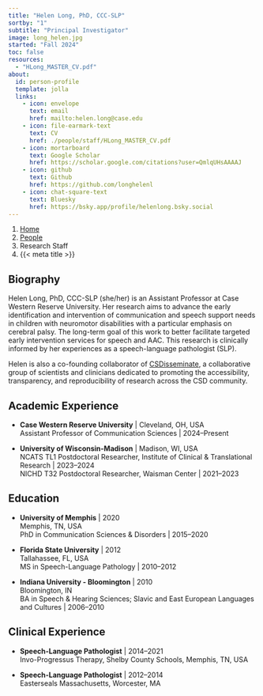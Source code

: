 ```yaml
---
title: "Helen Long, PhD, CCC-SLP"
sortby: "1"
subtitle: "Principal Investigator"
image: long_helen.jpg
started: "Fall 2024"
toc: false
resources: 
  - "HLong_MASTER_CV.pdf"
about:
  id: person-profile
  template: jolla
  links:
    - icon: envelope
      text: email
      href: mailto:helen.long@case.edu
    - icon: file-earmark-text
      text: CV
      href: ./people/staff/HLong_MASTER_CV.pdf
    - icon: mortarboard
      text: Google Scholar
      href: https://scholar.google.com/citations?user=QmlqUHsAAAAJ
    - icon: github
      text: Github
      href: https://github.com/longhelenl
    - icon: chat-square-text
      text: Bluesky
      href: https://bsky.app/profile/helenlong.bsky.social
---
```


```{=html}
<nav aria-label="breadcrumb">
  <ol class="breadcrumb">
    <li class="breadcrumb-item"><a href="../../index.html">Home</a></li>
    <li class="breadcrumb-item"><a href="../../people.html">People</a></li>
    <li class="breadcrumb-item active">Research Staff</li>
    <li class="breadcrumb-item active" aria-current="page">{{< meta title >}}</li>
  </ol>
</nav>
```
::: {#person-profile}
:::

## Biography

Helen Long, PhD, CCC-SLP (she/her) is an Assistant Professor at Case Western Reserve University. Her research aims to advance the early identification and intervention of communication and speech support needs in children with neuromotor disabilities with a particular emphasis on cerebral palsy. The long-term goal of this work to better facilitate targeted early intervention services for speech and AAC. This research is clinically informed by her experiences as a speech-language pathologist (SLP). 

Helen is also a co-founding collaborator of [CSDisseminate](http://www.csdisseminate.com/), a collaborative group of scientists and clinicians dedicated to promoting the accessibility, transparency, and reproducibility of research across the CSD community.

## Academic Experience

-   **Case Western Reserve University** \| Cleveland, OH, USA<br /> Assistant Professor of Communication Sciences \| 2024--Present<br />

-   **University of Wisconsin-Madison** \| Madison, WI, USA<br /> NCATS TL1 Postdoctoral Researcher, Institute of Clinical & Translational Research \| 2023--2024<br /> NICHD T32 Postdoctoral Researcher, Waisman Center \| 2021--2023<br />

## Education

-   **University of Memphis** \| 2020<br /> Memphis, TN, USA<br />PhD in Communication Sciences & Disorders \| 2015--2020

-   **Florida State University** \| 2012<br />Tallahassee, FL, USA<br />MS in Speech-Language Pathology \| 2010--2012

-   **Indiana University - Bloomington** \| 2010<br /> Bloomington, IN<br />BA in Speech & Hearing Sciences; Slavic and East European Languages and Cultures \| 2006--2010

## Clinical Experience

-   **Speech-Language Pathologist** \| 2014--2021<br /> Invo-Progressus Therapy, Shelby County Schools, Memphis, TN, USA

-   **Speech-Language Pathologist** \| 2012--2014<br /> Easterseals Massachusetts, Worcester, MA
